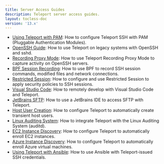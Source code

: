 ```yaml
---
title: Server Access Guides
description: Teleport server access guides.
layout: tocless-doc
version: '13.x'
---
```


- [Using Teleport with PAM](/docs/ver/13.x/server-access/guides/ssh-pam): How to configure Teleport SSH with PAM (Pluggable Authentication Modules).
- [OpenSSH Guide](/docs/ver/13.x/server-access/guides/openssh): How to use Teleport on legacy systems with OpenSSH and sshd.
- [Recording Proxy Mode](/docs/ver/13.x/server-access/guides/recording-proxy-mode): How to use Teleport Recording Proxy Mode to capture activity on OpenSSH servers.
- [BPF Session Recording](/docs/ver/13.x/server-access/guides/bpf-session-recording): How to use BPF to record SSH session commands, modified files and network connections.
- [Restricted Session](/docs/ver/13.x/server-access/guides/restricted-session): How to configure and use Restricted Session to apply security policies to SSH sessions.
- [Visual Studio Code](/docs/ver/13.x/server-access/guides/vscode): How to remotely develop with Visual Studio Code and Teleport.
- [JetBrains SFTP](/docs/ver/13.x/server-access/guides/jetbrains-sftp): How to use a JetBrains IDE to access SFTP with Teleport.
- [Host User Creation](/docs/ver/13.x/server-access/guides/host-user-creation): How to configure Teleport to automatically create transient host users.
- [Linux Auditing System](/docs/ver/13.x/server-access/guides/auditd): How to integrate Teleport with the Linux Auditing System (auditd).
- [EC2 Instance Discovery](/docs/ver/13.x/server-access/guides/ec2-discovery): How to configure Teleport to automatically enroll EC2 instances.
- [Azure Instance Discovery](/docs/ver/13.x/server-access/guides/azure-discovery): How to configure Teleport to automatically enroll Azure virtual machines.
- [Using Teleport with Ansible](/docs/ver/13.x/server-access/guides/ansible): How to use Ansible with
  Teleport-issued SSH credentials.
